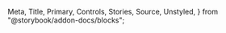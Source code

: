   Meta,
  Title,
  Primary,
  Controls,
  Stories,
  Source,
  Unstyled,
} from "@storybook/addon-docs/blocks";

<Meta isTemplate title="How to use Checkbox" />

<Title />
適用 : 勾選框；可以配合其他元件使用綁定屬性值

<Primary />

# Controls
這邊僅列出初始化時可以設定的 options.properties，內部屬性請參考**properties屬性**區塊。

<Controls />

---

# Usage API

初始化 Checkbox 元件，帶入 `element`、`options` 參數，並設定options屬性

```javascript
new Checkbox(element, (options = {}));
```

> ### parameters 參數設定

- <span className="sb-unstyled font-black">element</span>
  <span className="sb-unstyled data-type element">HTMLElement</span>

  可以傳入`<label/>`或`<input/>`兩種標籤元素節點，如果傳入的節點標籤種類不是這兩種，則會直接視為容器元素(container)，並自動補上對應結構。
    ```html
    <!-- 基本靜態結構 -->
    <label class="label input-label">
      <input type="checkbox" class="checkbox" />
      文字內容
    </label>
    ```   
  <br/>

- <span className="sb-unstyled font-black">options</span>
  <span className="sb-unstyled data-type">object</span>

  各屬性的型別及說明可參考上方Controls區塊

  ```javascript
  const options = {
    style: "default", //樣式
    title: "一般勾選框", //文字
    value: "", //<input/>的value attribute
    checked: true,
    theme: "var(--color-blue-500)", //預設顏色
    checkImg: ["../../../../public/eye.svg", "../../../../public/eye-off.svg"], //check圖標
    classes: ["checkbox"],
    disabled: false,
    handlers: null,
  };
  ```  
  <br />
  <div className="sb-unstyled note-msg">
    <span>title及value判斷說明 : </span>
    <p>title屬性作為文字標籤、而value屬性則是作為`input.value`。</p>
    <p>如果value沒有特別設定，則預設會以title作為value值；在切換checked狀態時，當樣式類型為**default**/**tag**，value會在設定值及""之間做切換；當樣式類型為**switch**時，value及title可以設定的值則會以|作為切換狀態區分。(見下方example說明)</p>
    <div className="examples">
      - <span className="sb-unstyled examples-title">style:"default", title:"一般勾選", value:""</span>  
      checked: `{value:"一般勾選"}`  
      unchecked: `{value:""}`
    </div>
    <div className="examples">
      - <span className="sb-unstyled examples-title">style:"switch", title:"A|B", value:"C|D"</span>  
      checked: `{title:"A", value:"C"}`  
      unchecked: `{title:"B", value:"D"}`
    </div>
    <div className="examples">
      - <span className="sb-unstyled examples-title">style:"switch", title:"A|B", value:""</span>  
      checked: `{title:"A", value:"A"}`  
      unchecked: `{title:"B", value:"B"}`
    </div>
  </div>

  <br />

> ### properties 內部屬性 
> <span className="sb-unstyled data-type readonly">Read-only</span><span className="sb-unstyled">可以操作的屬性皆須使用methods來更改</span>

<div className="sb-unstyled table-container overflow-hidden">
  <table className="sb-unstyled table-content">
    <thead>
      <tr className="text-center">
        <td>property</td>
        <td>type</td>
        <td>descriptions</td>
      </tr>
    </thead>
    <tbody>
      <tr>
        <td className="font-bold">UItype</td>
        <td>string</td>
        <td>Checkbox，繼承自`BaseComponent`的屬性，代表該元件名稱</td>
      </tr>
      <tr>
        <td className="font-bold">inputValue</td>
        <td>string</td>
        <td>`<input/>`的value值，如果沒有特別設定會預設為`options.title`內容；當`style`設定為switch時，則會自動判定`|`前後的文字並做切換；其他樣式類型時則是切換`""`及title內容</td>
      </tr>
      <tr>
        <td className="font-bold">activeImg</td>
        <td>string</td>
        <td>當前顯示的圖示，`style`為toggle時才會出現</td>
      </tr>
      <tr>
        <td className="font-bold">container</td>
        <td>HTMLElement</td>
        <td>
          容器節點，如果沒有特別指定就會是`<label/>`
        </td>
      </tr>
      <tr>
        <td className="font-bold">defaultTheme</td>
        <td>string</td>
        <td>初始主題色系</td>
      </tr>
      <tr>
        <td className="font-bold">label</td>
        <td>HTMLElement</td>
        <td>記錄此元件的`<label/>`節點</td>
      </tr>
      <tr>
        <td className="font-bold">options</td>
        <td>object</td>
        <td>傳入的設定值，詳細屬性可以參考上方options參數說明處</td>
      </tr>
      <tr>
        <td className="font-bold">originParent</td>
        <td>HTMLElement</td>
        <td>如果初始化時帶入的`element`節點有父元素，則預設為該元素；沒有的話就會是null</td>
      </tr>
    </tbody>
  </table>
</div>

<br/>

> ### methods 方法
> 提供外部控制方法調整內部屬性值
  
    <p className="sb-unstyled font-bold text-yellow-500">Quick reference</p>

    <div className="sb-unstyled table-container overflow-hidden">
      <table className="sb-unstyled table-content">
        <thead>
          <tr className="text-center">
            <td>methods</td><td>descriptions</td><td>inherit</td>
          </tr>
        </thead>
        <tbody>
          <tr><td className="font-bold">`.getElem()`</td><td>取得該元件渲染的DOM節點元素</td><td>`BaseComponent`</td></tr>
          <tr><td className="font-bold">`.changeTheme(HEXstring)`</td><td>更改主題色</td></tr>
          <tr><td className="font-bold">`.setDisabled(boolean)`</td><td>更改顯示/操作與否</td></tr>
          <tr><td className="font-bold">`.getValue()`</td><td>回傳`<input/>` value值</td></tr>
          <tr><td className="font-bold">`.getChecked()`</td><td>回傳`<input/>` checked值</td></tr>
          <tr><td className="font-bold">`.setValue(value)`</td><td>傳入要設定`<input/>` value值</td></tr>
          <tr><td className="font-bold">`.setChecked(boolean)`</td><td>傳入要設定checked值</td></tr>
        </tbody>
      </table>
    </div>

<span className="sb-unstyled methods">.getElem()</span>
 - **Returns**  
回傳主元件的DOM節點(HTMLElement) - `<input/>`  
``` javascript 
Checkbox.getElem(); 
```  
<span className="sb-unstyled methods">.changeTheme(HEXstring)</span>
 - **Parameters**  
 參數可以放入任一HEX色碼，用來改變主題色

<div className="sb-unstyled alert-msg">當disabled狀態為true時禁止修改(會跳出錯誤通知)</div>
``` javascript
 Checkbox.changeTheme("#8ecb28"); 
```

<span className="sb-unstyled methods">.setDisabled(boolean)</span>
<span className="sb-unstyled methods">.setValue(value)</span>
<span className="sb-unstyled methods">.setChecked(boolean)</span>
 - **Parameters**  
 傳入boolean值更改disabled、checked狀態；傳入任一值更改`<input/>`的value值
``` javascript 
// ...init Checkbox

Checkbox.setDisabled(false);
Checkbox.setValue(value);
Checkbox.setChecked(true);

```
<span className="sb-unstyled methods">.getValue()</span>
<span className="sb-unstyled methods">.getChecked()</span>
 - **Returns**  
 分別回傳`<input/>`的value及checked值
``` javascript
Checkbox.getValue(); //""
Checkbox.getChecked(); //true
````

